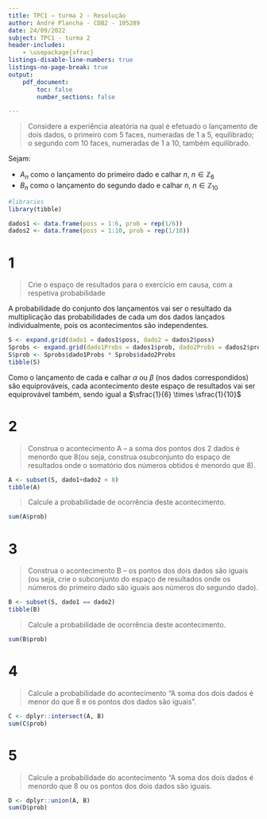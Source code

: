 ```yaml
---
title: TPC1 – turma 2 - Resolução
author: André Plancha - CDB2 - 105289
date: 24/09/2022
subject: TPC1 - turma 2
header-includes:
    - \usepackage{xfrac}
listings-disable-line-numbers: true
listings-no-page-break: true
output:
    pdf_document:
        toc: false
        number_sections: false

---
```


> Considere a experiência aleatória na qual é efetuado o lançamento de dois dados, o primeiro com 5 faces, numeradas de 1 a 5, equilibrado; o segundo com 10 faces, numeradas de 1 a 10, também equilibrado.

Sejam:

* $A_n$ como o lançamento do primeiro dado e calhar $n$, $n \in \mathbb{Z}_6$
* $B_n$ como o lançamento do segundo dado e calhar $n$, $n \in \mathbb{Z}_{10}$
```r
#libraries
library(tibble)

dados1 <- data.frame(poss = 1:6, prob = rep(1/6))
dados2 <- data.frame(poss = 1:10, prob = rep(1/10))
```

# 1
> Crie o espaço de resultados para o exercício em causa, com a respetiva probabilidade

A probabilidade do conjunto dos lançamentos vai ser o resultado da multiplicação das probabilidades de cada um dos dados lançados individualmente, pois os acontecimentos são independentes.
```r
S <- expand.grid(dado1 = dados1$poss, dado2 = dados2$poss)
Sprobs <- expand.grid(dado1Probs = dados1$prob, dado2Probs = dados2$prob)
S$prob <- Sprobs$dado1Probs * Sprobs$dado2Probs
tibble(S)
```
Como o lançamento de cada e calhar $\alpha$ ou $\beta$ (nos dados correspondidos) são equiprováveis, cada acontecimento deste espaço de resultados vai ser equiprovável também, sendo igual a $\sfrac{1}{6} \times \sfrac{1}{10}$

# 2
> Construa o acontecimento A – a soma dos pontos dos 2 dados é menordo que 8(ou seja, construa osubconjunto do espaço de resultados onde o somatório dos números obtidos é menordo que 8).
```r
A <- subset(S, dado1+dado2 < 8)
tibble(A)
```

> Calcule a probabilidade de ocorrência deste acontecimento.

```r
sum(A$prob)
```

# 3
> Construa o acontecimento B – os pontos dos dois dados são iguais (ou seja, crie o subconjunto do espaço de resultados onde os números do primeiro dado são iguais aos números do segundo dado).

```r
B <- subset(S, dado1 == dado2)
tibble(B)
```

> Calcule a probabilidade de ocorrência deste acontecimento.

```r
sum(B$prob)
```

# 4
> Calcule a probabilidade do acontecimento “A soma dos dois dados é menor do que 8 e os pontos dos dados são iguais”.
```r
C <- dplyr::intersect(A, B)
sum(C$prob)
```
# 5
> Calcule a probabilidade do acontecimento “A soma dos dois dados é menordo que 8 ou os pontos dos dois dados são iguais.
```r
D <- dplyr::union(A, B)
sum(D$prob)
```